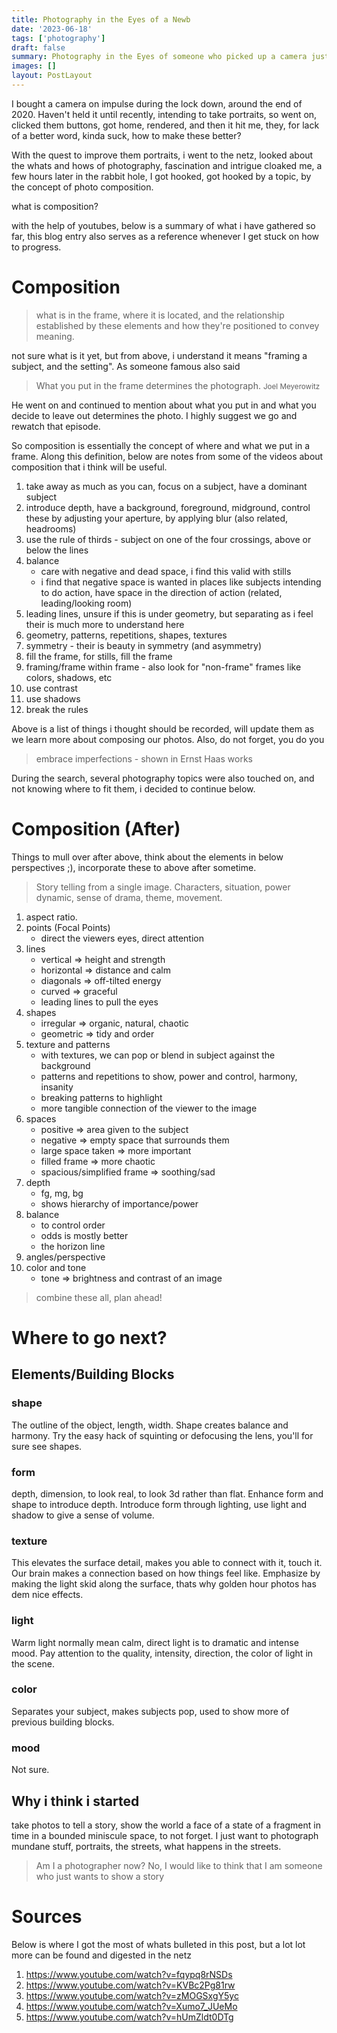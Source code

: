```yaml
---
title: Photography in the Eyes of a Newb
date: '2023-06-18'
tags: ['photography']
draft: false
summary: Photography in the Eyes of someone who picked up a camera just a couple of weeks ago.
images: []
layout: PostLayout
---
```


I bought a camera on impulse during the lock down, around the end of 2020. Haven't held it until recently, intending to take portraits, so went on, clicked them buttons,
got home, rendered, and then it hit me, they, for lack of a better word, kinda suck, how to make these better?

With the quest to improve them portraits, i went to the netz, looked about the whats and hows of photography,
fascination and intrigue cloaked me, a few hours later in the rabbit hole, I got hooked, got hooked by a topic, by the concept of photo composition.

what is composition?

with the help of youtubes, below is a summary of what i have gathered so far,
this blog entry also serves as a reference whenever I get stuck on how to progress.

# Composition

> what is in the frame, where it is located, and the relationship established by these elements and how they're positioned to convey meaning.

not sure what is it yet, but from above, i understand it means "framing a subject, and the setting". As someone famous also said

> What you put in the frame determines the photograph. <small>Joel Meyerowitz</small>

He went on and continued to mention about what you put in and what you decide to leave out determines the photo. I highly suggest we go and rewatch that episode.

So composition is essentially the concept of where and what we put in a frame. Along this definition, below are notes from some of the videos about composition that i think will be useful.

1. take away as much as you can, focus on a subject, have a dominant subject
1. introduce depth, have a background, foreground, midground, control these by adjusting your aperture, by applying blur (also related, headrooms)
1. use the rule of thirds - subject on one of the four crossings, above or below the lines
1. balance
   - care with negative and dead space, i find this valid with stills
   - i find that negative space is wanted in places like subjects intending to do action, have space in the direction of action (related, leading/looking room)
1. leading lines, unsure if this is under geometry, but separating as i feel their is much more to understand here
1. geometry, patterns, repetitions, shapes, textures
1. symmetry - their is beauty in symmetry (and asymmetry)
1. fill the frame, for stills, fill the frame
1. framing/frame within frame - also look for "non-frame" frames like colors, shadows, etc
1. use contrast
1. use shadows
1. break the rules

Above is a list of things i thought should be recorded, will update them as we learn more about composing our photos.
Also, do not forget, you do you

> embrace imperfections - shown in Ernst Haas works

During the search, several photography topics were also touched on, and not knowing where to fit them, i decided to continue below.

# Composition (After)

Things to mull over after above, think about the elements in below perspectives ;), incorporate these to above after sometime.

> Story telling from a single image. Characters, situation, power dynamic, sense of drama, theme, movement.

1. aspect ratio.
1. points (Focal Points)
   - direct the viewers eyes, direct attention
1. lines
   - vertical => height and strength
   - horizontal => distance and calm
   - diagonals => off-tilted energy
   - curved => graceful
   - leading lines to pull the eyes
1. shapes
   - irregular => organic, natural, chaotic
   - geometric => tidy and order
1. texture and patterns
   - with textures, we can pop or blend in subject against the background
   - patterns and repetitions to show, power and control, harmony, insanity
   - breaking patterns to highlight
   - more tangible connection of the viewer to the image
1. spaces
   - positive => area given to the subject
   - negative => empty space that surrounds them
   - large space taken => more important
   - filled frame => more chaotic
   - spacious/simplified frame => soothing/sad
1. depth
   - fg, mg, bg
   - shows hierarchy of importance/power
1. balance
   - to control order
   - odds is mostly better
   - the horizon line
1. angles/perspective
1. color and tone
   - tone => brightness and contrast of an image

> combine these all, plan ahead!

# Where to go next?

## Elements/Building Blocks

### shape

The outline of the object, length, width.
Shape creates balance and harmony.
Try the easy hack of squinting or defocusing the lens, you'll for sure see shapes.

### form

depth, dimension, to look real, to look 3d rather than flat. Enhance form and shape to introduce depth.
Introduce form through lighting, use light and shadow to give a sense of volume.

### texture

This elevates the surface detail, makes you able to connect with it, touch it.
Our brain makes a connection based on how things feel like.
Emphasize by making the light skid along the surface, thats why golden hour photos has dem nice effects.

### light

Warm light normally mean calm, direct light is to dramatic and intense mood.
Pay attention to the quality, intensity, direction, the color of light in the scene.

### color

Separates your subject, makes subjects pop, used to show more of previous building blocks.

### mood

Not sure.

## Why i think i started

take photos to tell a story, show the world a face of a state of a fragment in time in a bounded miniscule space, to not forget.
I just want to photograph mundane stuff, portraits, the streets, what happens in the streets.

> Am I a photographer now? No, I would like to think that I am someone who just wants to show a story

# Sources

Below is where I got the most of whats bulleted in this post, but a lot lot more can be found and digested in the netz

1. https://www.youtube.com/watch?v=fqypq8rNSDs
1. https://www.youtube.com/watch?v=KVBc2Pg81rw
1. https://www.youtube.com/watch?v=zMOGSxgY5yc
1. https://www.youtube.com/watch?v=Xumo7_JUeMo
1. https://www.youtube.com/watch?v=hUmZldt0DTg
